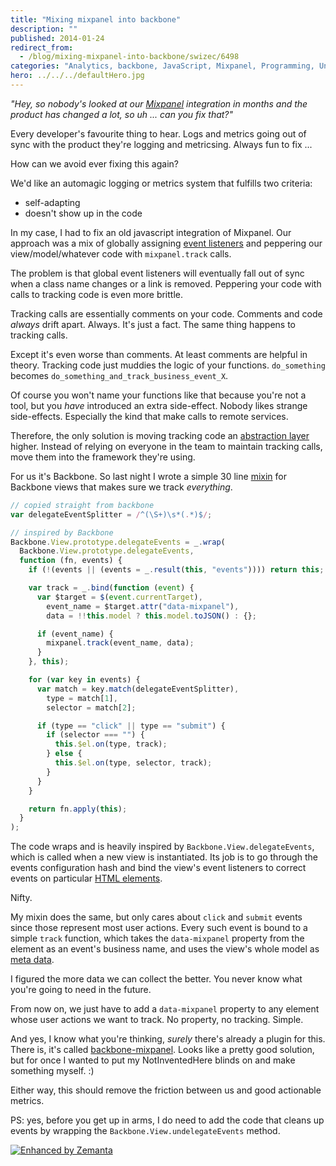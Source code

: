 ```yaml
---
title: "Mixing mixpanel into backbone"
description: ""
published: 2014-01-24
redirect_from:
  - /blog/mixing-mixpanel-into-backbone/swizec/6498
categories: "Analytics, backbone, JavaScript, Mixpanel, Programming, Uncategorized"
hero: ../../../defaultHero.jpg
---
```


_"Hey, so nobody's looked at our [Mixpanel](http://www.mixpanel.com "Mixpanel") integration in months and the product has changed a lot, so uh ... can you fix that?"_

Every developer's favourite thing to hear. Logs and metrics going out of sync with the product they're logging and metricsing. Always fun to fix ...

How can we avoid ever fixing this again?

We'd like an automagic logging or metrics system that fulfills two criteria:

- self-adapting
- doesn't show up in the code

In my case, I had to fix an old javascript integration of Mixpanel. Our approach was a mix of globally assigning [event listeners](http://en.wikipedia.org/wiki/Observer_pattern "Observer pattern") and peppering our view/model/whatever code with `mixpanel.track` calls.

The problem is that global event listeners will eventually fall out of sync when a class name changes or a link is removed. Peppering your code with calls to tracking code is even more brittle.

Tracking calls are essentially comments on your code. Comments and code _always_ drift apart. Always. It's just a fact. The same thing happens to tracking calls.

Except it's even worse than comments. At least comments are helpful in theory. Tracking code just muddies the logic of your functions. `do_something` becomes `do_something_and_track_business_event_X`.

Of course you won't name your functions like that because you're not a tool, but you _have_ introduced an extra side-effect. Nobody likes strange side-effects. Especially the kind that make calls to remote services.

Therefore, the only solution is moving tracking code an [abstraction layer](http://en.wikipedia.org/wiki/Abstraction_layer "Abstraction layer") higher. Instead of relying on everyone in the team to maintain tracking calls, move them into the framework they're using.

For us it's Backbone. So last night I wrote a simple 30 line [mixin](http://en.wikipedia.org/wiki/Mixin "Mixin") for Backbone views that makes sure we track _everything_.

```javascript
// copied straight from backbone
var delegateEventSplitter = /^(\S+)\s*(.*)$/;

// inspired by Backbone
Backbone.View.prototype.delegateEvents = _.wrap(
  Backbone.View.prototype.delegateEvents,
  function (fn, events) {
    if (!(events || (events = _.result(this, "events")))) return this;

    var track = _.bind(function (event) {
      var $target = $(event.currentTarget),
        event_name = $target.attr("data-mixpanel"),
        data = !!this.model ? this.model.toJSON() : {};

      if (event_name) {
        mixpanel.track(event_name, data);
      }
    }, this);

    for (var key in events) {
      var match = key.match(delegateEventSplitter),
        type = match[1],
        selector = match[2];

      if (type == "click" || type == "submit") {
        if (selector === "") {
          this.$el.on(type, track);
        } else {
          this.$el.on(type, selector, track);
        }
      }
    }

    return fn.apply(this);
  }
);
```

The code wraps and is heavily inspired by `Backbone.View.delegateEvents`, which is called when a new view is instantiated. Its job is to go through the events configuration hash and bind the view's event listeners to correct events on particular [HTML elements](http://en.wikipedia.org/wiki/HTML_element "HTML element").

Nifty.

My mixin does the same, but only cares about `click` and `submit` events since those represent most user actions. Every such event is bound to a simple `track` function, which takes the `data-mixpanel` property from the element as an event's business name, and uses the view's whole model as [meta data](http://en.wikipedia.org/wiki/Metadata "Metadata").

I figured the more data we can collect the better. You never know what you're going to need in the future.

From now on, we just have to add a `data-mixpanel` property to any element whose user actions we want to track. No property, no tracking. Simple.

And yes, I know what you're thinking, _surely_ there's already a plugin for this. There is, it's called [backbone-mixpanel](https://github.com/bnorton/backbone-mixpanel). Looks like a pretty good solution, but for once I wanted to put my NotInventedHere blinds on and make something myself. :)

Either way, this should remove the friction between us and good actionable metrics.

PS: yes, before you get up in arms, I do need to add the code that cleans up events by wrapping the `Backbone.View.undelegateEvents` method.

[![Enhanced by Zemanta](http://img.zemanta.com/zemified_e.png?x-id=238011f3-8be3-4b29-a1af-b7f9ac498401)](http://www.zemanta.com/?px "Enhanced by Zemanta")
